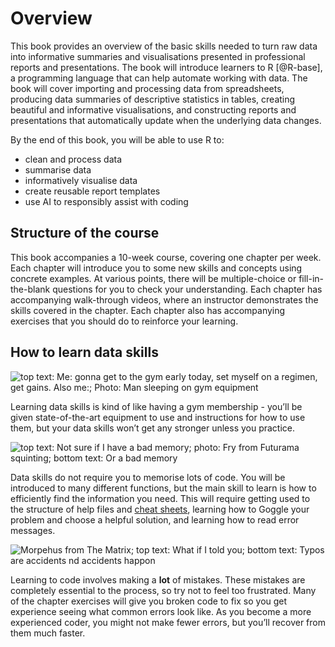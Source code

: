 # Overview {.unnumbered}

This book provides an overview of the basic skills needed to turn raw data into informative summaries and visualisations presented in professional reports and presentations. The book will introduce learners to R [@R-base], a programming language that can help automate working with data. The book will cover importing and processing data from spreadsheets, producing data summaries of descriptive statistics in tables, creating beautiful and informative visualisations, and constructing reports and presentations that automatically update when the underlying data changes.

By the end of this book, you will be able to use R to:

-   clean and process data
-   summarise data
-   informatively visualise data
-   create reusable report templates
-   use AI to responsibly assist with coding


## Structure of the course

This book accompanies a 10-week course, covering one chapter per week. Each chapter will introduce you to some new skills and concepts using concrete examples. At various points, there will be multiple-choice or fill-in-the-blank questions for you to check your understanding. Each chapter has accompanying walk-through videos, where an instructor demonstrates the skills covered in the chapter. Each chapter also has accompanying exercises that you should do to reinforce your learning.

## How to learn data skills

::: {.small_right}
<img src="images/memes/gym_sleep.jpg" alt="top text: Me: gonna get to the gym early today, set myself on a regimen, get gains. Also me:; Photo: Man sleeping on gym equipment"/>
:::

Learning data skills is kind of like having a gym membership - you'll be given state-of-the-art equipment to use and instructions for how to use them, but your data skills won't get any stronger unless you practice.

::: {.small_left}
<img src="images/memes/forgetting.jpg" alt="top text: Not sure if I have a bad memory; photo: Fry from Futurama squinting; bottom text: Or a bad memory"/>
:::

Data skills do not require you to memorise lots of code. You will be introduced to many different functions, but the main skill to learn is how to efficiently find the information you need. This will require getting used to the structure of help files and [cheat sheets](https://www.rstudio.com/resources/cheatsheets/){target="_blank"}, learning how to Goggle your problem and choose a helpful solution, and learning how to read error messages.

::: {.small_right}
<img src="images/memes/typos.jpg" alt="Morpehus from The Matrix; top text: What if I told you; bottom text: Typos are accidents nd accidents happon"/>
:::

Learning to code involves making a **lot** of mistakes. These mistakes are completely essential to the process, so try not to feel too frustrated. Many of the chapter exercises will give you broken code to fix so you get experience seeing what common errors look like. As you become a more experienced coder, you might not make fewer errors, but you'll recover from them much faster.

